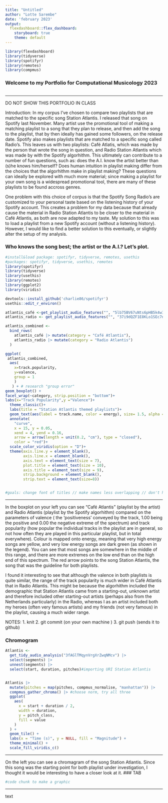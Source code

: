 ```yaml
---
title: "Untitled"
author: "Lotte Sarembe"
date: 'february 2023'
output: 
  flexdashboard::flex_dashboard:
    storyboard: true
    theme: default
---
```


```r
library(flexdashboard)
library(tidyverse)
library(spotifyr)
library(remotes)
library(compmus)
```

### Welcome to my Portfolio for Computational Musicology 2023 

```r

```
***
DO NOT SHOW THIS PORTFOLIO IN CLASS 

Introduction:
In my corpus I've chosen to compare two playlists that are matched to the specific song Station Atlantis. I released that song on Spotify last November. Many artist use the promotional tool of making a matching playlist to a song that they plan to release, and then add the song to the playlist, that by then ideally has gained some followers, on the release date. Spotify also makes playlists that are matched to a specific song called Radio's. This leaves us with two playlists: Café Atlatis, which was made by the person that wrote the song in question, and Radio Station Atlantis which was made by with the Spotify algorhithm. This ultimately can contribute to a number of fun questions, such as: does the A.I. know the artist better than (s)he knows him/herself? Does human intuition in playlist making differ from the choices that the algorhithm make in playlist making? These questions can ideally be explored with much more material; since making a playlist for your own song is a widespread promotional tool, there are many of these playlists to be found accross genres. 

One problem with this choice of corpus is that the Spotify Song Radio's are customized to your personal taste based on the listening history of your Spotify account. This creates a problem for my data because that already cause the material in Radio Station Atlantis to be closer to the material in Café Atlantis, as both are now adapted to my taste. My solution to this was to load a playlist from a new Spotify account (without a listening history). However, I would like to find a better solution to this eventually, or slightly alter the setup of my analysis. 

### Who knows the song best; the artist or the A.I.? Let's plot. 

```r
#install&load package: spotifyr, tidyverse, remotes, usethis 
#packages: spotifyr, tidyverse, usethis, remotes 
library(spotifyr)
library(tidyverse)
library(usethis)
library(remotes)
library(ggplot2)
library(viridis)

devtools::install_github('charlie86/spotifyr')
usethis::edit_r_environ()

atlantis_café <-get_playlist_audio_features("", "5lb75BV67uNts6pHB5k4wI")
atlantis_radio <- get_playlist_audio_features("", "37i9dQZF1E8KLo1SEc7nW4")

atlantis_combined <- 
  bind_rows(
    atlantis_café |> mutate(category = "Café Atlantis"),
    atlantis_radio |> mutate(category = "Radio Atlantis")
  )

ggplot(
 atlantis_combined,
  aes(
    x=track.popularity,
    y=valence,
    group = 1
    )
   ) + # research "group error"
geom_boxplot() +
facet_wrap(~category, strip.position = "bottom")+
labs(x="Track Popularity",y ="Valence")+
  theme_classic()+
  labs(title = "Station Atlantis themed playlists")+
  geom_text(aes(label = track.name, color = energy), size= 1.5, alpha = 0.6)+ 
  annotate(
    "curve",
    x = 15, y = 0.05,
    xend = 4, yend = 0.16,
    arrow = arrow(length = unit(0.2, "cm"), type = "closed"),
    color = "red")+
  scale_color_viridis(option = "D")+
  theme(axis.line.y = element_blank(),
        axis.line.x = element_blank(),
        axis.text = element_text(size = 7),
        plot.title = element_text(size = 10),
        axis.title = element_text(size = 9),
        strip.background = element_blank(),
        strip.text = element_text(size=8))


#goals: change font of titles // make names less overlapping // don't have names cut off by edge // add text to arrow  

```

*** 
In the boxplot on your left you can see "Café Atlantis" (playlist by the artist) and Radio Atlantis (playlist by the Spotify algorhithm) compared on the parameters of valence ( the 'positiveness' conveyed by the track, 1.00 being the positive and 0.00 the negative extreme of the spectrum) and track popularity (how popular the individual tracks in the playlist are in general, so not how often they are played in this particular playlist, but in total everywhere). Colour is mapped onto energy, meaning that very high energy songs are yellow, and very low energy songs are dark green (as shown in the legend). You can see that most songs are somewhere in the middle of this range, and there are more extremes on the low end than on the high end of this spectrum. The red arrow points to the song Station Atlantis, the song that was the guideline for both playlists.  

I found it interesting to see that although the valence in both playlists is quite similar, the range of the track popularity is much wider in Café Atlantis that in Radio Atlantis. This might be because the algorhithm included the demographic that Station Atlantis came from a starting-out, unknown artist and therefore included other starting-out artists (perhaps also from the Netherlands particularly) in the Radio, whereas I as an artist included both my heroes (often very famous artists) and my friends (not very famous) in the playlist, causing a much wider range. 

NOTES: 
1. knit
2. git commit (on your own machine )
3. git push (sends it to github)



### Chromogram 

```r
Atlantis <-
  get_tidy_audio_analysis("3fAGlTMqynVrgXrZwqNMcv") |>
  select(segments) |>
  unnest(segments) |>
  select(start, duration, pitches)#importing URI Station Atlantis


Atlantis |>
  mutate(pitches = map(pitches, compmus_normalise, "manhattan")) |>
  compmus_gather_chroma() |> #choose norm, try all three
  ggplot(
    aes(
      x = start + duration / 2,
      width = duration,
      y = pitch_class,
      fill = value
    )
  ) +
  geom_tile() +
  labs(x = "Time (s)", y = NULL, fill = "Magnitude") +
  theme_minimal() +
  scale_fill_viridis_c()
```

***
On the left you can see a chromagram of the song Station Atlantis. Since this song was the starting point for both playlist under investigation, I thought it would be interesting to have a closer look at it. 
### TAB

```r
#code chunk to make a graphic  
```

***
text



